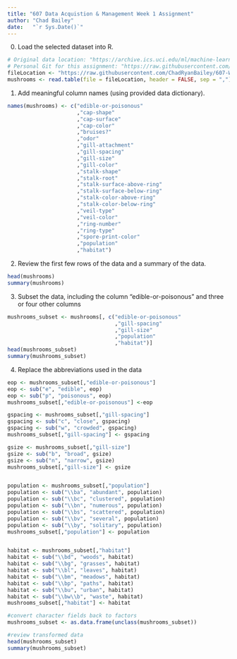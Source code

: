 ```yaml
---
title: "607 Data Acquistion & Management Week 1 Assignment"
author: "Chad Bailey"
date:   "`r Sys.Date()`"
---
```



0. Load the selected dataset into R.

```r
# Original data location: "https://archive.ics.uci.edu/ml/machine-learning-databases/mushroom/agaricus-lepiota.data"
# Personal Git for this assignment: "https://raw.githubusercontent.com/ChadRyanBailey/607-Week1-Assignment/master/Mushroom%20Data.csv"
fileLocation <- "https://raw.githubusercontent.com/ChadRyanBailey/607-Week1-Assignment/master/Mushroom%20Data.csv"
mushrooms <- read.table(file = fileLocation, header = FALSE, sep = ",")

```


1. Add meaningful column names (using provided data dictionary). 

```r
names(mushrooms) <- c("edible-or-poisonous"  
                      ,"cap-shape"
                      ,"cap-surface"
                      ,"cap-color"
                      ,"bruises?"
                      ,"odor"
                      ,"gill-attachment"
                      ,"gill-spacing"
                      ,"gill-size"
                      ,"gill-color"
                      ,"stalk-shape"
                      ,"stalk-root"
                      ,"stalk-surface-above-ring"
                      ,"stalk-surface-below-ring"
                      ,"stalk-color-above-ring"
                      ,"stalk-color-below-ring"
                      ,"veil-type"
                      ,"veil-color"
                      ,"ring-number"
                      ,"ring-type"
                      ,"spore-print-color"
                      ,"population"
                      ,"habitat")
```

2. Review the first few rows of the data and a summary of the data.

```r
head(mushrooms)
summary(mushrooms)
```

3. Subset the data, including the column "edible-or-poisonous" and three or four other columns

```r
mushrooms_subset <- mushrooms[, c("edible-or-poisonous"
                                  ,"gill-spacing"
                                  ,"gill-size"
                                  ,"population"
                                  ,"habitat")]
head(mushrooms_subset)
summary(mushrooms_subset)
```


4. Replace the abbreviations used in the data
```r
eop <- mushrooms_subset[,"edible-or-poisonous"]
eop <- sub("e", "edible", eop)
eop <- sub("p", "poisonous", eop)
mushrooms_subset[,"edible-or-poisonous"] <-eop

gspacing <- mushrooms_subset[,"gill-spacing"]
gspacing <- sub("c", "close", gspacing)
gspacing <- sub("w", "crowded", gspacing)
mushrooms_subset[,"gill-spacing"] <- gspacing

gsize <- mushrooms_subset[,"gill-size"]
gsize <- sub("b", "broad", gsize)
gsize <- sub("n", "narrow", gsize)
mushrooms_subset[,"gill-size"] <- gsize


population <- mushrooms_subset[,"population"]
population <- sub("\\ba", "abundant", population)
population <- sub("\\bc", "clustered", population)
population <- sub("\\bn", "numerous", population)
population <- sub("\\bs", "scattered", population)
population <- sub("\\bv", "several", population)
population <- sub("\\by", "solitary", population)
mushrooms_subset[,"population"] <- population


habitat <- mushrooms_subset[,"habitat"]
habitat <- sub("\\bd", "woods", habitat)
habitat <- sub("\\bg", "grasses", habitat)
habitat <- sub("\\bl", "leaves", habitat)
habitat <- sub("\\bm", "meadows", habitat)
habitat <- sub("\\bp", "paths", habitat)
habitat <- sub("\\bu", "urban", habitat)
habitat <- sub("\\bw\\b", "waste", habitat)
mushrooms_subset[,"habitat"] <- habitat

#convert character fields back to factors
mushrooms_subset <- as.data.frame(unclass(mushrooms_subset))

#review transformed data
head(mushrooms_subset)
summary(mushrooms_subset)


```

